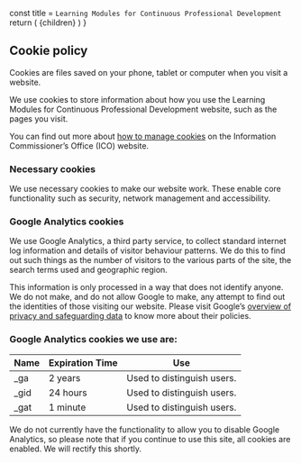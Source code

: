 
  const title = `Learning Modules for Continuous Professional Development`
  return (
    <MDXProvider components={components}>
      <Layout title={title}>
        <SEO title={title} />
        {children}
      </Layout>
    </MDXProvider>
  )
}

## Cookie policy

Cookies are files saved on your phone, tablet or computer when you visit a website.

We use cookies to store information about how you use the Learning Modules for Continuous Professional Development website, such as the pages you visit.

You can find out more about [how to manage cookies](https://ico.org.uk/your-data-matters/online/cookies/) on the Information Commissioner’s Office (ICO) website.

### Necessary cookies

We use necessary cookies to make our website work. These enable core functionality such as security, network management and accessibility.

### Google Analytics cookies

We use Google Analytics, a third party service, to collect standard internet log information and details of visitor behaviour patterns. We do this to find out such things as the number of visitors to the various parts of the site, the search terms used and geographic region.

This information is only processed in a way that does not identify anyone. We do not make, and do not allow Google to make, any attempt to find out the identities of those visiting our website. Please visit Google’s [overview of privacy and safeguarding data](https://support.google.com/analytics/answer/6004245) to know more about their policies.

### Google Analytics cookies we use are:

| Name | Expiration Time | Use                        |
| ---- | --------------- | -------------------------- |
| _ga  | 2 years         | Used to distinguish users. |
| _gid | 24 hours        | Used to distinguish users. |
| _gat | 1 minute        | Used to distinguish users. |

We do not currently have the functionality to allow you to disable Google Analytics, so please note that if you continue to use this site, all cookies are enabled. We will rectify this shortly.
